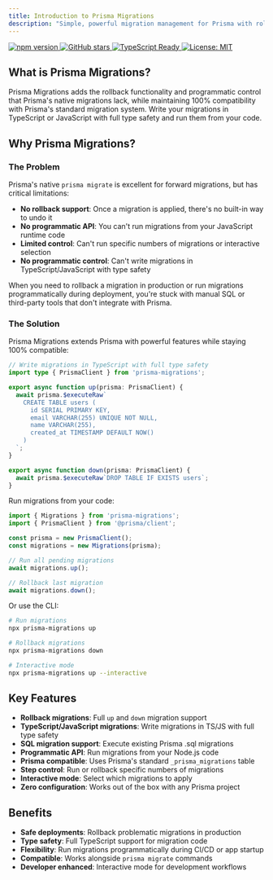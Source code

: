 ```yaml
---
title: Introduction to Prisma Migrations
description: "Simple, powerful migration management for Prisma with rollback support and programmatic control"
---
```


<div className="flex flex-wrap gap-2 mb-8">
  <a href="https://badge.fury.io/js/prisma-migrations" target="_blank" rel="noopener noreferrer">
    <img src="https://badge.fury.io/js/prisma-migrations.svg" alt="npm version" />
  </a>
  <a href="https://github.com/yowainwright/prisma-migrations" target="_blank" rel="noopener noreferrer">
    <img src="https://img.shields.io/github/stars/yowainwright/prisma-migrations?style=social" alt="GitHub stars" />
  </a>
  <a href="https://www.typescriptlang.org/" target="_blank" rel="noopener noreferrer">
    <img src="https://img.shields.io/badge/TypeScript-Ready-blue" alt="TypeScript Ready" />
  </a>
  <a href="https://opensource.org/licenses/MIT" target="_blank" rel="noopener noreferrer">
    <img src="https://img.shields.io/badge/License-MIT-yellow.svg" alt="License: MIT" />
  </a>
</div>

## What is Prisma Migrations?

Prisma Migrations adds the rollback functionality and programmatic control that Prisma's native migrations lack, while maintaining 100% compatibility with Prisma's standard migration system. Write your migrations in TypeScript or JavaScript with full type safety and run them from your code.

## Why Prisma Migrations?

### The Problem

Prisma's native `prisma migrate` is excellent for forward migrations, but has critical limitations:

- **No rollback support**: Once a migration is applied, there's no built-in way to undo it
- **No programmatic API**: You can't run migrations from your JavaScript runtime code
- **Limited control**: Can't run specific numbers of migrations or interactive selection
- **No programmatic control**: Can't write migrations in TypeScript/JavaScript with type safety

When you need to rollback a migration in production or run migrations programmatically during deployment, you're stuck with manual SQL or third-party tools that don't integrate with Prisma.

### The Solution

Prisma Migrations extends Prisma with powerful features while staying 100% compatible:

```typescript
// Write migrations in TypeScript with full type safety
import type { PrismaClient } from 'prisma-migrations';

export async function up(prisma: PrismaClient) {
  await prisma.$executeRaw`
    CREATE TABLE users (
      id SERIAL PRIMARY KEY,
      email VARCHAR(255) UNIQUE NOT NULL,
      name VARCHAR(255),
      created_at TIMESTAMP DEFAULT NOW()
    )
  `;
}

export async function down(prisma: PrismaClient) {
  await prisma.$executeRaw`DROP TABLE IF EXISTS users`;
}
```

Run migrations from your code:

```typescript
import { Migrations } from 'prisma-migrations';
import { PrismaClient } from '@prisma/client';

const prisma = new PrismaClient();
const migrations = new Migrations(prisma);

// Run all pending migrations
await migrations.up();

// Rollback last migration
await migrations.down();
```

Or use the CLI:

```bash
# Run migrations
npx prisma-migrations up

# Rollback migrations
npx prisma-migrations down

# Interactive mode
npx prisma-migrations up --interactive
```

## Key Features

- **Rollback migrations**: Full `up` and `down` migration support
- **TypeScript/JavaScript migrations**: Write migrations in TS/JS with full type safety
- **SQL migration support**: Execute existing Prisma .sql migrations
- **Programmatic API**: Run migrations from your Node.js code
- **Prisma compatible**: Uses Prisma's standard `_prisma_migrations` table
- **Step control**: Run or rollback specific numbers of migrations
- **Interactive mode**: Select which migrations to apply
- **Zero configuration**: Works out of the box with any Prisma project

## Benefits

- **Safe deployments**: Rollback problematic migrations in production
- **Type safety**: Full TypeScript support for migration code
- **Flexibility**: Run migrations programmatically during CI/CD or app startup
- **Compatible**: Works alongside `prisma migrate` commands
- **Developer enhanced**: Interactive mode for development workflows